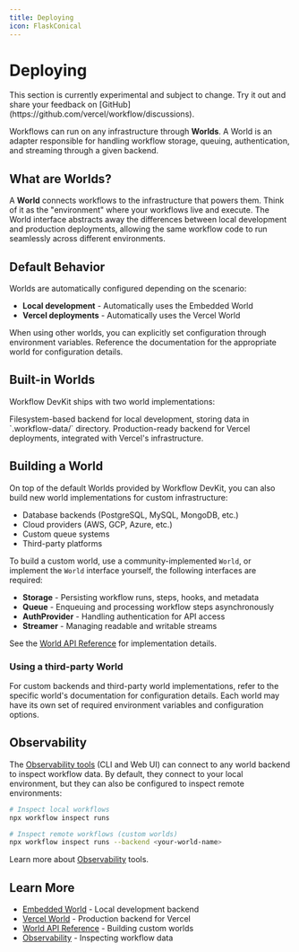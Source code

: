 ```yaml
---
title: Deploying
icon: FlaskConical
---
```


# Deploying

<Callout>
  This section is currently experimental and subject to change. Try it out and share your feedback on [GitHub](https://github.com/vercel/workflow/discussions).
</Callout>

Workflows can run on any infrastructure through **Worlds**. A World is an adapter responsible for handling workflow storage, queuing, authentication, and streaming through a given backend.

## What are Worlds?

A **World** connects workflows to the infrastructure that powers them. Think of it as the "environment" where your workflows live and execute. The World interface abstracts away the differences between local development and production deployments, allowing the same workflow code to run seamlessly across different environments.

## Default Behavior

Worlds are automatically configured depending on the scenario:

- **Local development** - Automatically uses the Embedded World
- **Vercel deployments** - Automatically uses the Vercel World

When using other worlds, you can explicitly set configuration through environment variables. Reference the documentation for the appropriate world for configuration details.

## Built-in Worlds

Workflow DevKit ships with two world implementations:

<Cards>
  <Card title="Embedded World" href="/docs/deploying/world/embedded-world">
    Filesystem-based backend for local development, storing data in `.workflow-data/` directory.
  </Card>
  <Card title="Vercel World" href="/docs/deploying/world/vercel-world">
    Production-ready backend for Vercel deployments, integrated with Vercel's infrastructure.
    </Card>
</Cards>

## Building a World

On top of the default Worlds provided by Workflow DevKit, you can also build new world implementations for custom infrastructure:

- Database backends (PostgreSQL, MySQL, MongoDB, etc.)
- Cloud providers (AWS, GCP, Azure, etc.)
- Custom queue systems
- Third-party platforms

To build a custom world, use a community-implemented `World`, or implement the `World` interface yourself, the following interfaces are required:

- **Storage** - Persisting workflow runs, steps, hooks, and metadata
- **Queue** - Enqueuing and processing workflow steps asynchronously
- **AuthProvider** - Handling authentication for API access
- **Streamer** - Managing readable and writable streams

See the [World API Reference](/docs/deploying/world) for implementation details.

### Using a third-party World

For custom backends and third-party world implementations, refer to the specific world's documentation for configuration details. Each world may have its own set of required environment variables and configuration options.

## Observability

The [Observability tools](/docs/observability) (CLI and Web UI) can connect to any world backend to inspect workflow data. By default, they connect to your local environment, but they can also be configured to inspect remote environments:

```bash
# Inspect local workflows
npx workflow inspect runs

# Inspect remote workflows (custom worlds)
npx workflow inspect runs --backend <your-world-name>
```

Learn more about [Observability](/docs/observability) tools.

## Learn More

- [Embedded World](/docs/deploying/world/embedded-world) - Local development backend
- [Vercel World](/docs/deploying/world/vercel-world) - Production backend for Vercel
- [World API Reference](/docs/deploying/world) - Building custom worlds
- [Observability](/docs/observability) - Inspecting workflow data
